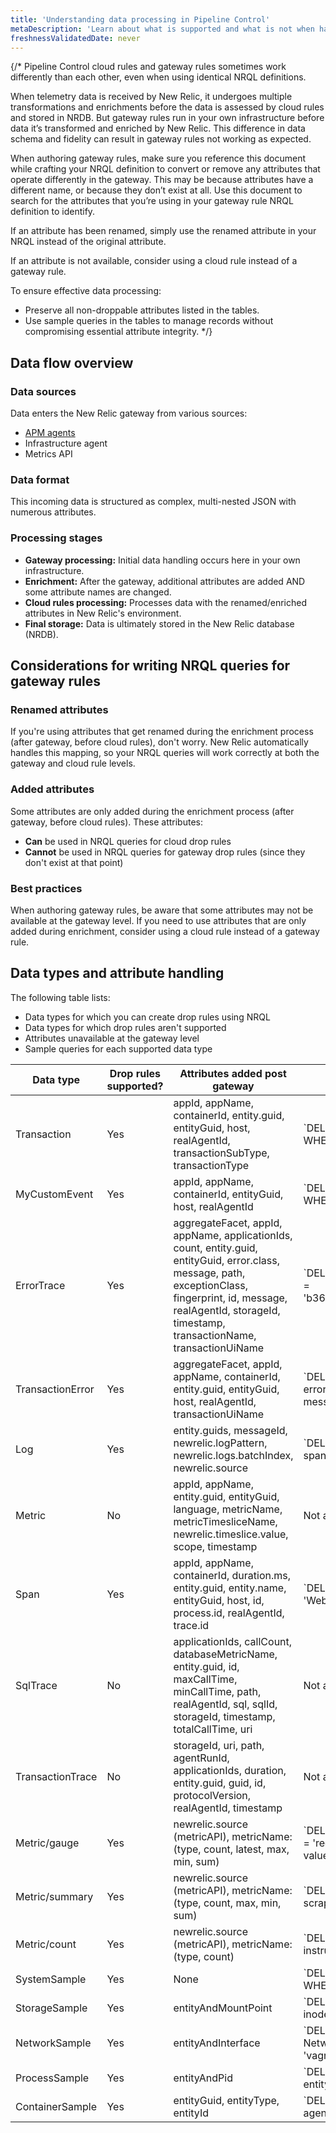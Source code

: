 ```yaml
---
title: 'Understanding data processing in Pipeline Control'
metaDescription: 'Learn about what is supported and what is not when handling data via gateway drop rules'
freshnessValidatedDate: never
---
```


{/* Pipeline Control cloud rules and gateway rules sometimes work differently than each other, even when using identical NRQL definitions. 

When telemetry data is received by New Relic, it undergoes multiple transformations and enrichments before the data is assessed by cloud rules and stored in NRDB. But gateway rules run in your own infrastructure before data it’s transformed and enriched by New Relic. This difference in data schema and fidelity can result in gateway rules not working as expected.

When authoring gateway rules, make sure you reference this document while crafting your NRQL definition to convert or remove any attributes that operate differently in the gateway. This may be because attributes have a different name, or because they don’t exist at all. Use this document to search for the attributes that you’re using in your gateway rule NRQL definition to identify.

If an attribute has been renamed, simply use the renamed attribute in your NRQL instead of the original attribute. 

If an attribute is not available, consider using a cloud rule instead of a gateway rule.

To ensure effective data processing:
- Preserve all non-droppable attributes listed in the tables.
- Use sample queries in the tables to manage records without compromising essential attribute integrity. */}

## Data flow overview
### Data sources
Data enters the New Relic gateway from various sources:
- [APM agents](/docs/new-relic-control/pipeline-control/modify-agent-configuration/#supported-agent-versions)
- Infrastructure agent
- Metrics API

### Data format
This incoming data is structured as complex, multi-nested JSON with numerous attributes.

### Processing stages
- **Gateway processing:** Initial data handling occurs here in your own infrastructure.
- **Enrichment:** After the gateway, additional attributes are added AND some attribute names are changed.
- **Cloud rules processing:** Processes data with the renamed/enriched attributes in New Relic's environment.
- **Final storage:** Data is ultimately stored in the New Relic database (NRDB).

## Considerations for writing NRQL queries for gateway rules
### Renamed attributes
If you're using attributes that get renamed during the enrichment process (after gateway, before cloud rules), don't worry. New Relic automatically handles this mapping, so your NRQL queries will work correctly at both the gateway and cloud rule levels.
### Added attributes
Some attributes are only added during the enrichment process (after gateway, before cloud rules). These attributes:
- **Can** be used in NRQL queries for cloud drop rules
- **Cannot** be used in NRQL queries for gateway drop rules (since they don't exist at that point)

### Best practices
When authoring gateway rules, be aware that some attributes may not be available at the gateway level. If you need to use attributes that are only added during enrichment, consider using a cloud rule instead of a gateway rule.

## Data types and attribute handling
The following table lists:
- Data types for which you can create drop rules using NRQL
- Data types for which drop rules aren't supported
- Attributes unavailable at the gateway level
- Sample queries for each supported data type


<table>
    <thead>
        <tr>
            <th>Data type</th>
            <th>Drop rules supported?</th>
            <th>Attributes added post gateway</th>
            <th>Sample NRQL Query</th>
        </tr>
    </thead>
    <tbody>
        <tr>
            <td>Transaction</td>
            <td>Yes</td>
            <td>appId, appName, containerId, entity.guid, entityGuid, host, realAgentId, transactionSubType, transactionType</td>
            <td>`DELETE priority FROM Transaction WHERE guid = 'c2906c2e8b9f11ff'`</td>
        </tr>
        <tr>
            <td>MyCustomEvent</td>
            <td>Yes</td>
            <td>appId, appName, containerId, entityGuid, host, realAgentId</td>
            <td>`DELETE myString FROM my_event_type WHERE myFloat = 0.603`</td>
        </tr>
        <tr>
            <td>ErrorTrace</td>
            <td>Yes</td>
            <td>aggregateFacet, appId, appName, applicationIds, count, entity.guid, entityGuid, error.class, message, path, exceptionClass, fingerprint, id, message, realAgentId, storageId, timestamp, transactionName, transactionUiName</td>
            <td>`DELETE FROM ErrorTrace WHERE traceId = 'b366efe772fa6d1c8e0852558026c40e'`</td>
        </tr>
        <tr>
            <td>TransactionError</td>
            <td>Yes</td>
            <td>aggregateFacet, appId, appName, containerId, entity.guid, entityGuid, host, realAgentId, transactionUiName</td>
            <td>`DELETE FROM TransactionError WHERE error.message = 'my expected error message'`</td>
        </tr>
        <tr>
            <td>Log</td>
            <td>Yes</td>
            <td>entity.guids, messageId, newrelic.logPattern, newrelic.logs.batchIndex, newrelic.source</td>
            <td>`DELETE message FROM Log WHERE span.id = '8b583de97341d094'`</td>
        </tr>
        <tr>
            <td>Metric</td>
            <td>No</td>
            <td>appId, appName, entity.guid, entityGuid, language, metricName, metricTimesliceName, newrelic.timeslice.value, scope, timestamp</td>
            <td>Not applicable</td>
        </tr>
        <tr>
            <td>Span</td>
            <td>Yes</td>
            <td>appId, appName, containerId, duration.ms, entity.guid, entity.name, entityGuid, host, id, process.id, realAgentId, trace.id</td>
            <td>`DELETE FROM Span WHERE name = 'WebTransaction/Go/GET /log'`</td>
        </tr>
        <tr>
            <td>SqlTrace</td>
            <td>No</td>
            <td>applicationIds, callCount, databaseMetricName, entity.guid, id, maxCallTime, minCallTime, path, realAgentId, sql, sqlId, storageId, timestamp, totalCallTime, uri</td>
            <td>Not applicable</td>
        </tr>
        <tr>
            <td>TransactionTrace</td>
            <td>No</td>
            <td>storageId, uri, path, agentRunId, applicationIds, duration, entity.guid, guid, id, protocolVersion, realAgentId, timestamp</td>
            <td>Not applicable</td>
        </tr>
        <tr>
            <td>Metric/gauge</td>
            <td>Yes</td>
            <td>newrelic.source (metricAPI), metricName: (type, count, latest, max, min, sum)</td>
            <td>`DELETE FROM Metric WHERE metricName = 'redis_aof_rewrite_in_progress' AND value < 100`</td>
        </tr>
        <tr>
            <td>Metric/summary</td>
            <td>Yes</td>
            <td>newrelic.source (metricAPI), metricName: (type, count, max, min, sum)</td>
            <td>`DELETE FROM Metric WHERE scrapedTargetKind = 'user_provided'`</td>
        </tr>
        <tr>
            <td>Metric/count</td>
            <td>Yes</td>
            <td>newrelic.source (metricAPI), metricName: (type, count)</td>
            <td>`DELETE FROM Metric WHERE instrumentation.name = 'nri-prometheus'`</td>
        </tr>
        <tr>
            <td>SystemSample</td>
            <td>Yes</td>
            <td>None</td>
            <td>`DELETE agentName FROM SystemSample WHERE entityKey = 'vagrant'`</td>
        </tr>
        <tr>
            <td>StorageSample</td>
            <td>Yes</td>
            <td>entityAndMountPoint</td>
            <td>`DELETE FROM StorageSample WHERE inodesUsed = 161604`</td>
        </tr>
        <tr>
            <td>NetworkSample</td>
            <td>Yes</td>
            <td>entityAndInterface</td>
            <td>`DELETE instanceType,inodesTotal NetworkSample WHERE entityKey = 'vagrant'`</td>
        </tr>
        <tr>
            <td>ProcessSample</td>
            <td>Yes</td>
            <td>entityAndPid</td>
            <td>`DELETE FROM ProcessSample WHERE entityKey = 'vagrant'`</td>
        </tr>
        <tr>
            <td>ContainerSample</td>
            <td>Yes</td>
            <td>entityGuid, entityType, entityId</td>
            <td>`DELETE FROM ContainerSample WHERE agentName='ContainerSampleAgent'`</td>
        </tr>
    </tbody>
</table>